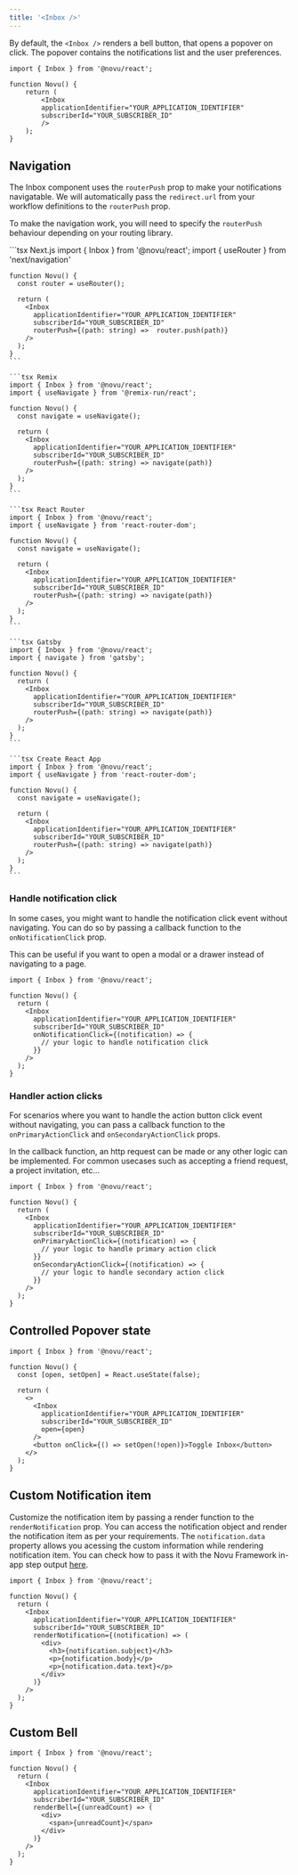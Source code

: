 ```yaml
---
title: '<Inbox />'
---
```


By default, the `<Inbox />` renders a bell button, that opens a popover on click. The popover contains the notifications list and the user preferences.

```tsx
import { Inbox } from '@novu/react';

function Novu() {
    return (
        <Inbox
        applicationIdentifier="YOUR_APPLICATION_IDENTIFIER"
        subscriberId="YOUR_SUBSCRIBER_ID"
        />
    );
}
```

## Navigation 

The Inbox component uses the `routerPush` prop to make your notifications navigatable. We will automatically pass the `redirect.url` from your workflow definitions to the `routerPush` prop.

To make the navigation work, you will need to specify the `routerPush` behaviour depending on your routing library.

<CodeGroup>
    ```tsx Next.js
    import { Inbox } from '@novu/react';
    import { useRouter } from 'next/navigation'

    function Novu() {
      const router = useRouter();

      return (
        <Inbox
          applicationIdentifier="YOUR_APPLICATION_IDENTIFIER"
          subscriberId="YOUR_SUBSCRIBER_ID"
          routerPush={(path: string) =>  router.push(path)}
        />
      );
    }
    ```

    ```tsx Remix
    import { Inbox } from '@novu/react';
    import { useNavigate } from '@remix-run/react';

    function Novu() {
      const navigate = useNavigate();

      return (
        <Inbox
          applicationIdentifier="YOUR_APPLICATION_IDENTIFIER"
          subscriberId="YOUR_SUBSCRIBER_ID"
          routerPush={(path: string) => navigate(path)}
        />
      );
    }
    ```

    ```tsx React Router
    import { Inbox } from '@novu/react';
    import { useNavigate } from 'react-router-dom';

    function Novu() {
      const navigate = useNavigate();

      return (
        <Inbox
          applicationIdentifier="YOUR_APPLICATION_IDENTIFIER"
          subscriberId="YOUR_SUBSCRIBER_ID"
          routerPush={(path: string) => navigate(path)}
        />
      );
    }
    ```

    ```tsx Gatsby
    import { Inbox } from '@novu/react';
    import { navigate } from 'gatsby';

    function Novu() {
      return (
        <Inbox
          applicationIdentifier="YOUR_APPLICATION_IDENTIFIER"
          subscriberId="YOUR_SUBSCRIBER_ID"
          routerPush={(path: string) => navigate(path)}
        />
      );
    }
    ```

    ```tsx Create React App
    import { Inbox } from '@novu/react';
    import { useNavigate } from 'react-router-dom';

    function Novu() {
      const navigate = useNavigate();

      return (
        <Inbox
          applicationIdentifier="YOUR_APPLICATION_IDENTIFIER"
          subscriberId="YOUR_SUBSCRIBER_ID"
          routerPush={(path: string) => navigate(path)}
        />
      );
    }
    ```
</CodeGroup>



### Handle notification click

In some cases, you might want to handle the notification click event without navigating. You can do so by passing a callback function to the `onNotificationClick` prop.

This can be useful if you want to open a modal or a drawer instead of navigating to a page.

```tsx
import { Inbox } from '@novu/react';

function Novu() {
  return (
    <Inbox
      applicationIdentifier="YOUR_APPLICATION_IDENTIFIER"
      subscriberId="YOUR_SUBSCRIBER_ID"
      onNotificationClick={(notification) => {
        // your logic to handle notification click
      }}
    />
  );
}
```

### Handler action clicks

For scenarios where you want to handle the action button click event without navigating, you can pass a callback function to the `onPrimaryActionClick` and `onSecondaryActionClick` props.

In the callback function, an http request can be made or any other logic can be implemented. For common usecases such as accepting a friend request, a project invitation, etc...

```tsx
import { Inbox } from '@novu/react';

function Novu() {
  return (
    <Inbox
      applicationIdentifier="YOUR_APPLICATION_IDENTIFIER"
      subscriberId="YOUR_SUBSCRIBER_ID"
      onPrimaryActionClick={(notification) => {
        // your logic to handle primary action click
      }}
      onSecondaryActionClick={(notification) => {
        // your logic to handle secondary action click
      }}
    />
  );
}
```


## Controlled Popover state

```tsx
import { Inbox } from '@novu/react';

function Novu() {
  const [open, setOpen] = React.useState(false);

  return (
    <>
      <Inbox
        applicationIdentifier="YOUR_APPLICATION_IDENTIFIER"
        subscriberId="YOUR_SUBSCRIBER_ID"
        open={open}
      />
      <button onClick={() => setOpen(!open)}>Toggle Inbox</button>
    </>
  );
}
```

## Custom Notification item

Customize the notification item by passing a render function to the `renderNotification` prop.
You can access the notification object and render the notification item as per your requirements.
The `notification.data` property allows you acessing the custom information while rendering notification item.
You can check how to pass it with the Novu Framework in-app step output [here](/sdks/framework/typescript/steps/inbox#inbox-step-output).

```tsx
import { Inbox } from '@novu/react';

function Novu() {
  return (
    <Inbox
      applicationIdentifier="YOUR_APPLICATION_IDENTIFIER"
      subscriberId="YOUR_SUBSCRIBER_ID"
      renderNotification={(notification) => (
        <div>
          <h3>{notification.subject}</h3>
          <p>{notification.body}</p>
          <p>{notification.data.text}</p>
        </div>
      )}
    />
  );
}
```

## Custom Bell

```tsx
import { Inbox } from '@novu/react';

function Novu() {
  return (
    <Inbox
      applicationIdentifier="YOUR_APPLICATION_IDENTIFIER"
      subscriberId="YOUR_SUBSCRIBER_ID"
      renderBell={(unreadCount) => (
        <div>
          <span>{unreadCount}</span>
        </div>
      )}
    />
  );
}
```

